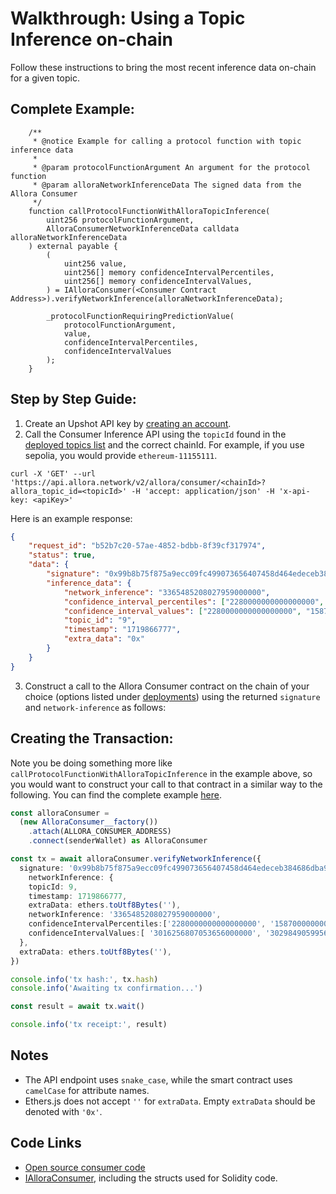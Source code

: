 # Walkthrough: Using a Topic Inference on-chain

Follow these instructions to bring the most recent inference data on-chain for a given topic. 

## Complete Example:

```solidity
    /**
     * @notice Example for calling a protocol function with topic inference data
     * 
     * @param protocolFunctionArgument An argument for the protocol function
     * @param alloraNetworkInferenceData The signed data from the Allora Consumer
     */
    function callProtocolFunctionWithAlloraTopicInference(
        uint256 protocolFunctionArgument,
        AlloraConsumerNetworkInferenceData calldata alloraNetworkInferenceData
    ) external payable {
        (
            uint256 value,
            uint256[] memory confidenceIntervalPercentiles,
            uint256[] memory confidenceIntervalValues,
        ) = IAlloraConsumer(<Consumer Contract Address>).verifyNetworkInference(alloraNetworkInferenceData);

        _protocolFunctionRequiringPredictionValue(
            protocolFunctionArgument, 
            value,
            confidenceIntervalPercentiles,
            confidenceIntervalValues
        );
    }
```

## Step by Step Guide:

1. Create an Upshot API key by [creating an account](https://developer.upshot.xyz/signup).
2. Call the Consumer Inference API using the `topicId` found in the [deployed topics list](/devs/get-started/existing-topics) and the correct chainId. For example, if you use sepolia, you would provide `ethereum-11155111`.

```shell
curl -X 'GET' --url 'https://api.allora.network/v2/allora/consumer/<chainId>?allora_topic_id=<topicId>' -H 'accept: application/json' -H 'x-api-key: <apiKey>'
```

Here is an example response: 
```json
{
	"request_id": "b52b7c20-57ae-4852-bdbb-8f39cf317974",
	"status": true,
	"data": {
		"signature": "0x99b8b75f875a9ecc09fc499073656407458d464edeceb384686dba990ed785d841e6510b578d253a6e19a20503d1ec1e3c38b4c60980ff3b4df9ce3335ebd3851b",
		"inference_data": {
			"network_inference": "3365485208027959000000",
			"confidence_interval_percentiles": ["2280000000000000000", "15870000000000000000", "50000000000000000000", "84130000000000000000", "97720000000000000000"],
			"confidence_interval_values": ["2280000000000000000", "15870000000000000000", "50000000000000000000", "84130000000000000000", "97720000000000000000"],
			"topic_id": "9",
			"timestamp": "1719866777",
			"extra_data": "0x"
		}
	}
}
```

3. Construct a call to the Allora Consumer contract on the chain of your choice (options listed under [deployments](./existing-consumers)) using the returned `signature` and `network-inference` as follows:

## Creating the Transaction:

Note you be doing something more like `callProtocolFunctionWithAlloraTopicInference` in the example above, so you would want to construct your call to that contract in a similar way to the following. You can find the complete example [here](https://github.com/allora-network/allora-consumer/blob/main/script/verifyDataExampleSimple.ts). 

```typescript
const alloraConsumer = 
  (new AlloraConsumer__factory())
    .attach(ALLORA_CONSUMER_ADDRESS)
    .connect(senderWallet) as AlloraConsumer

const tx = await alloraConsumer.verifyNetworkInference({
  signature: '0x99b8b75f875a9ecc09fc499073656407458d464edeceb384686dba990ed785d841e6510b578d253a6e19a20503d1ec1e3c38b4c60980ff3b4df9ce3335ebd3851b',
    networkInference: {
    topicId: 9,
    timestamp: 1719866777,
    extraData: ethers.toUtf8Bytes(''),
    networkInference: '3365485208027959000000',
    confidenceIntervalPercentiles:['2280000000000000000', '15870000000000000000', '50000000000000000000', '84130000000000000000', '97720000000000000000' ],
    confidenceIntervalValues:[ '3016256807053656000000', '3029849059956295000000', '3049738780726754000000', '3148682039955208400000', '3278333171848616500000' ],
  }, 
  extraData: ethers.toUtf8Bytes(''),
})

console.info('tx hash:', tx.hash) 
console.info('Awaiting tx confirmation...')

const result = await tx.wait()

console.info('tx receipt:', result)
```


## Notes

- The API endpoint uses `snake_case`, while the smart contract uses `camelCase` for attribute names.
- Ethers.js does not accept `''` for `extraData`. Empty `extraData` should be denoted with `'0x'`.

## Code Links

- [Open source consumer code](https://github.com/allora-network/allora-consumer/blob/main/src/)
- [IAlloraConsumer](https://github.com/allora-network/allora-consumer/blob/main/src/interface/IAlloraConsumer.sol), including the structs used for Solidity code.
